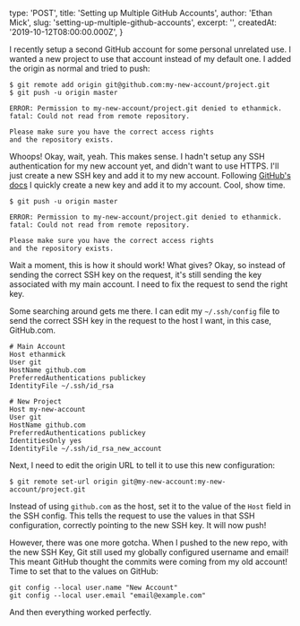 
  type: 'POST',
  title: 'Setting up Multiple GitHub Accounts',
  author: 'Ethan Mick',
  slug: 'setting-up-multiple-github-accounts',
  excerpt: '',
  createdAt: '2019-10-12T08:00:00.000Z',
}


I recently setup a second GitHub account for some personal unrelated
use. I wanted a new project to use that account instead of my default
one. I added the origin as normal and tried to push:

    $ git remote add origin git@github.com:my-new-account/project.git
    $ git push -u origin master

    ERROR: Permission to my-new-account/project.git denied to ethanmick.
    fatal: Could not read from remote repository.

    Please make sure you have the correct access rights
    and the repository exists.

Whoops! Okay, wait, yeah. This makes sense. I hadn't setup any SSH
authentication for my new account yet, and didn't want to use HTTPS.
I'll just create a new SSH key and add it to my new account. Following
[GitHub's
docs](https://help.github.com/en/articles/generating-a-new-ssh-key-and-adding-it-to-the-ssh-agent)
I quickly create a new key and add it to my account. Cool, show time.

    $ git push -u origin master

    ERROR: Permission to my-new-account/project.git denied to ethanmick.
    fatal: Could not read from remote repository.

    Please make sure you have the correct access rights
    and the repository exists.

Wait a moment, this is how it should work! What gives? Okay, so instead
of sending the correct SSH key on the request, it's still sending the
key associated with my main account. I need to fix the request to send
the right key.

Some searching around gets me there. I can edit my `~/.ssh/config` file
to send the correct SSH key in the request to the host I want, in this
case, GitHub.com.

    # Main Account
    Host ethanmick
    User git
    HostName github.com
    PreferredAuthentications publickey
    IdentityFile ~/.ssh/id_rsa

    # New Project
    Host my-new-account
    User git
    HostName github.com
    PreferredAuthentications publickey
    IdentitiesOnly yes
    IdentityFile ~/.ssh/id_rsa_new_account

Next, I need to edit the origin URL to tell it to use this new
configuration:

    $ git remote set-url origin git@my-new-account:my-new-account/project.git

Instead of using `github.com` as the host, set it to the value of the
`Host` field in the SSH config. This tells the request to use the values
in that SSH configuration, correctly pointing to the new SSH key. It
will now push!

However, there was one more gotcha. When I pushed to the new repo, with
the new SSH Key, Git still used my globally configured username and
email! This meant GitHub thought the commits were coming from my old
account! Time to set that to the values on GitHub:

    git config --local user.name "New Account"
    git config --local user.email "email@example.com"

And then everything worked perfectly.
